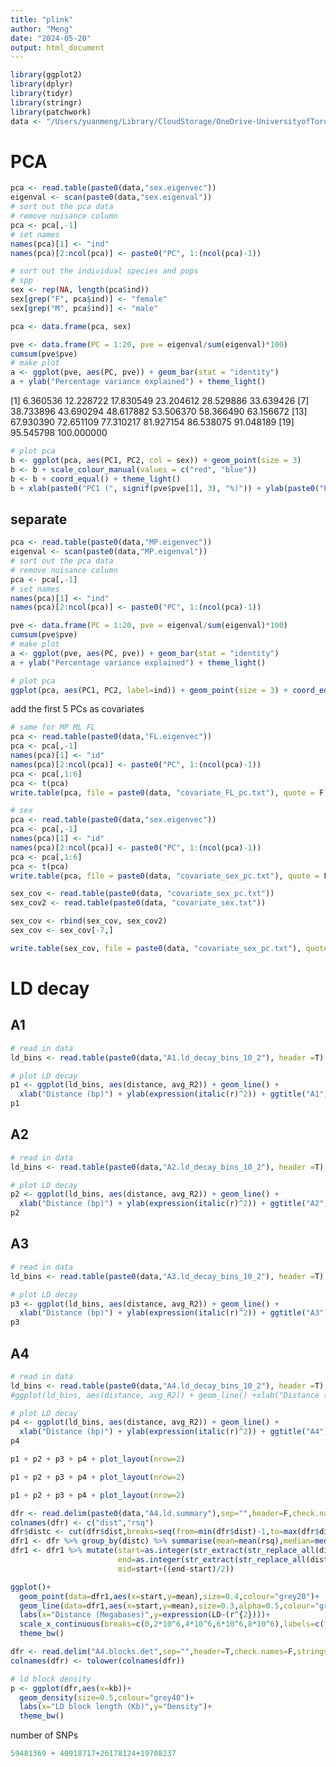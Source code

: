 ```yaml
---
title: "plink"
author: "Meng"
date: "2024-05-20"
output: html_document
---
```


```r
library(ggplot2)
library(dplyr)
library(tidyr)
library(stringr)
library(patchwork)
data <- "/Users/yuanmeng/Library/CloudStorage/OneDrive-UniversityofToronto/Manuscripts/rumex_eqtl/plink/"
```


# PCA
```r
pca <- read.table(paste0(data,"sex.eigenvec"))
eigenval <- scan(paste0(data,"sex.eigenval"))
# sort out the pca data
# remove nuisance column
pca <- pca[,-1]
# set names
names(pca)[1] <- "ind"
names(pca)[2:ncol(pca)] <- paste0("PC", 1:(ncol(pca)-1))

# sort out the individual species and pops
# spp
sex <- rep(NA, length(pca$ind))
sex[grep("F", pca$ind)] <- "female"
sex[grep("M", pca$ind)] <- "male"

pca <- data.frame(pca, sex)
```

```r
pve <- data.frame(PC = 1:20, pve = eigenval/sum(eigenval)*100)
cumsum(pve$pve)
# make plot
a <- ggplot(pve, aes(PC, pve)) + geom_bar(stat = "identity")
a + ylab("Percentage variance explained") + theme_light()
```
 [1]   6.360536  12.228722  17.830549  23.204612  28.529886  33.639426
 [7]  38.733896  43.690294  48.617882  53.506370  58.366490  63.156672
[13]  67.930390  72.651109  77.310217  81.927154  86.538075  91.048189
[19]  95.545798 100.000000

```r
# plot pca
b <- ggplot(pca, aes(PC1, PC2, col = sex)) + geom_point(size = 3)
b <- b + scale_colour_manual(values = c("red", "blue"))
b <- b + coord_equal() + theme_light()
b + xlab(paste0("PC1 (", signif(pve$pve[1], 3), "%)")) + ylab(paste0("PC2 (", signif(pve$pve[2], 3), "%)"))
```
## separate
```r
pca <- read.table(paste0(data,"MP.eigenvec"))
eigenval <- scan(paste0(data,"MP.eigenval"))
# sort out the pca data
# remove nuisance column
pca <- pca[,-1]
# set names
names(pca)[1] <- "ind"
names(pca)[2:ncol(pca)] <- paste0("PC", 1:(ncol(pca)-1))

pve <- data.frame(PC = 1:20, pve = eigenval/sum(eigenval)*100)
cumsum(pve$pve)
# make plot
a <- ggplot(pve, aes(PC, pve)) + geom_bar(stat = "identity")
a + ylab("Percentage variance explained") + theme_light()

# plot pca
ggplot(pca, aes(PC1, PC2, label=ind)) + geom_point(size = 3) + coord_equal() + theme_light() + xlab(paste0("PC1 (", signif(pve$pve[1], 3), "%)")) + ylab(paste0("PC2 (", signif(pve$pve[2], 3), "%)")) + geom_text(hjust=0, vjust=0)
```

add the first 5 PCs as covariates
```r
# same for MP ML FL
pca <- read.table(paste0(data,"FL.eigenvec"))
pca <- pca[,-1]
names(pca)[1] <- "id"
names(pca)[2:ncol(pca)] <- paste0("PC", 1:(ncol(pca)-1))
pca <- pca[,1:6]
pca <- t(pca)
write.table(pca, file = paste0(data, "covariate_FL_pc.txt"), quote = F, row.names = T, col.names = F, sep = "\t")

# sex
pca <- read.table(paste0(data,"sex.eigenvec"))
pca <- pca[,-1]
names(pca)[1] <- "id"
names(pca)[2:ncol(pca)] <- paste0("PC", 1:(ncol(pca)-1))
pca <- pca[,1:6]
pca <- t(pca)
write.table(pca, file = paste0(data, "covariate_sex_pc.txt"), quote = F, row.names = T, col.names = F, sep = "\t")

sex_cov <- read.table(paste0(data, "covariate_sex_pc.txt"))
sex_cov2 <- read.table(paste0(data, "covariate_sex.txt"))

sex_cov <- rbind(sex_cov, sex_cov2)
sex_cov <- sex_cov[-7,]

write.table(sex_cov, file = paste0(data, "covariate_sex_pc.txt"), quote = F, row.names = F, col.names = F, sep = "\t")
```



# LD decay

## A1
```r
# read in data
ld_bins <- read.table(paste0(data,"A1.ld_decay_bins_10_2"), header =T)

# plot LD decay
p1 <- ggplot(ld_bins, aes(distance, avg_R2)) + geom_line() +
  xlab("Distance (bp)") + ylab(expression(italic(r)^2)) + ggtitle("A1")+ xlim(0,1000)+theme_bw()
p1
```

## A2
```r
# read in data
ld_bins <- read.table(paste0(data,"A2.ld_decay_bins_10_2"), header =T)

# plot LD decay
p2 <- ggplot(ld_bins, aes(distance, avg_R2)) + geom_line() +
  xlab("Distance (bp)") + ylab(expression(italic(r)^2)) + ggtitle("A2")+ xlim(0,1000)+theme_bw()
p2
```

## A3
```r
# read in data
ld_bins <- read.table(paste0(data,"A3.ld_decay_bins_10_2"), header =T)

# plot LD decay
p3 <- ggplot(ld_bins, aes(distance, avg_R2)) + geom_line() +
  xlab("Distance (bp)") + ylab(expression(italic(r)^2)) + ggtitle("A3")+ xlim(0,1000)+theme_bw()
p3
```


## A4
```r
# read in data
ld_bins <- read.table(paste0(data,"A4.ld_decay_bins_10_2"), header =T)
#ggplot(ld_bins, aes(distance, avg_R2)) + geom_line() +xlab("Distance (bp)") + ylab(expression(italic(r)^2)) + ggtitle("A4") + xlim(0,1000)

# plot LD decay
p4 <- ggplot(ld_bins, aes(distance, avg_R2)) + geom_line() +
  xlab("Distance (bp)") + ylab(expression(italic(r)^2)) + ggtitle("A4") + xlim(0,1000)+theme_bw()
p4
```

```r
p1 + p2 + p3 + p4 + plot_layout(nrow=2)
```

```r
p1 + p2 + p3 + p4 + plot_layout(nrow=2)
```

```r
p1 + p2 + p3 + p4 + plot_layout(nrow=2)
```
```r
dfr <- read.delim(paste0(data,"A4.ld.summary"),sep="",header=F,check.names=F,stringsAsFactors=F)
colnames(dfr) <- c("dist","rsq")
dfr$distc <- cut(dfr$dist,breaks=seq(from=min(dfr$dist)-1,to=max(dfr$dist)+1,by=100000))
dfr1 <- dfr %>% group_by(distc) %>% summarise(mean=mean(rsq),median=median(rsq))
dfr1 <- dfr1 %>% mutate(start=as.integer(str_extract(str_replace_all(distc,"[\\(\\)\\[\\]]",""),"^[0-9-e+.]+")),
                        end=as.integer(str_extract(str_replace_all(distc,"[\\(\\)\\[\\]]",""),"[0-9-e+.]+$")),
                        mid=start+((end-start)/2))

ggplot()+
  geom_point(data=dfr1,aes(x=start,y=mean),size=0.4,colour="grey20")+
  geom_line(data=dfr1,aes(x=start,y=mean),size=0.3,alpha=0.5,colour="grey40")+
  labs(x="Distance (Megabases)",y=expression(LD~(r^{2})))+
  scale_x_continuous(breaks=c(0,2*10^6,4*10^6,6*10^6,8*10^6),labels=c("0","2","4","6","8"))+
  theme_bw()
```
```r
dfr <- read.delim("A4.blocks.det",sep="",header=T,check.names=F,stringsAsFactors=F)
colnames(dfr) <- tolower(colnames(dfr))

# ld block density
p <- ggplot(dfr,aes(x=kb))+
  geom_density(size=0.5,colour="grey40")+
  labs(x="LD block length (Kb)",y="Density")+
  theme_bw()

```

number of SNPs
```r

59481369 + 40918717+26178124+19708237



```

